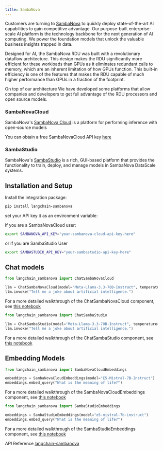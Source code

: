```yaml
---
title: SambaNova
---
```


Customers are turning to [SambaNova](https://sambanova.ai/) to quickly deploy state-of-the-art AI capabilities to gain competitive advantage. Our purpose-built enterprise-scale AI platform is the technology backbone for the next generation of AI computing. We power the foundation models that unlock the valuable business insights trapped in data.

Designed for AI, the SambaNova RDU was built with a revolutionary dataflow architecture. This design makes the RDU significantly more efficient for these workloads than GPUs as it eliminates redundant calls to memory, which are an inherent limitation of how GPUs function. This built-in efficiency is one of the features that makes the RDU capable of much higher performance than GPUs in a fraction of the footprint.

On top of our architecture We have developed some platforms that allow companies and developers to get full advantage of the RDU processors and open source models.

### SambaNovaCloud

SambaNova's [SambaNova Cloud](https://cloud.sambanova.ai/) is a platform for performing inference with open-source models

You can obtain a free SambaNovaCloud API key [here](https://cloud.sambanova.ai/)

### SambaStudio

SambaNova's [SambaStudio](https://docs.sambanova.ai/sambastudio/latest/sambastudio-intro.html) is a rich, GUI-based platform that provides the functionality to train, deploy, and manage models in SambaNova DataScale systems.

## Installation and Setup

Install the integration package:

```bash
pip install langchain-sambanova
```

set your API key it as an environment variable:

If you are a SambaNovaCloud user:

```bash
export SAMBANOVA_API_KEY="your-sambanova-cloud-api-key-here"
```

or if you are SambaStudio User

```bash
export SAMBASTUDIO_API_KEY="your-sambastudio-api-key-here"
```

## Chat models

```python
from langchain_sambanova import ChatSambaNovaCloud

llm = ChatSambaNovaCloud(model="Meta-Llama-3.3-70B-Instruct", temperature=0.7)
llm.invoke("Tell me a joke about artificial intelligence.")
```

For a more detailed walkthrough of the ChatSambaNovaCloud component, see [this notebook](https://python.langchain.com/docs/integrations/chat/sambanova/)

```python
from langchain_sambanova import ChatSambaStudio

llm = ChatSambaStudio(model="Meta-Llama-3.3-70B-Instruct", temperature=0.7)
llm.invoke("Tell me a joke about artificial intelligence.")
```

For a more detailed walkthrough of the ChatSambaStudio component, see [this notebook](https://python.langchain.com/docs/integrations/chat/sambastudio/)

## Embedding Models

```python
from langchain_sambanova import SambaNovaCloudEmbeddings

embeddings = SambaNovaCloudEmbeddings(model="E5-Mistral-7B-Instruct")
embeddings.embed_query("What is the meaning of life?")
```

For a more detailed walkthrough of the SambaNovaCloudEmbeddings component, see [this notebook](https://python.langchain.com/docs/integrations/text_embedding/sambanova/)

```python
from langchain_sambanova import SambaStudioEmbeddings

embeddings = SambaStudioEmbeddings(model="e5-mistral-7b-instruct")
embeddings.embed_query("What is the meaning of life?")
```

For a more detailed walkthrough of the SambaStudioEmbeddings component, see [this notebook](https://python.langchain.com/docs/integrations/text_embedding/sambastudio/)

API Reference [langchain-sambanova](https://docs.sambanova.ai/cloud/api-reference)
